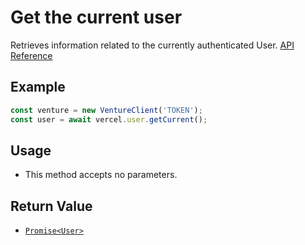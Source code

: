 # Get the current user

Retrieves information related to the currently authenticated User.
[API Reference](https://vercel.com/docs/rest-api/endpoints#get-the-user)

## Example

```js
const venture = new VentureClient('TOKEN');
const user = await vercel.user.getCurrent();
```

## Usage

- This method accepts no parameters.

## Return Value

- [`Promise<User>`](/docs/types/user/User.mdx)
